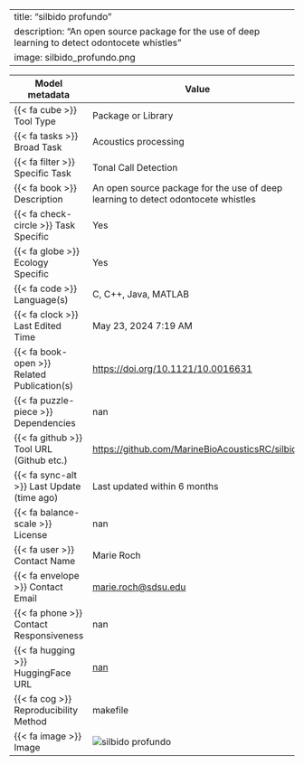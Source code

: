 
---
title: "silbido profundo"
description: "An open source package for the use of deep learning to detect odontocete whistles"
image: silbido_profundo.png
---

| Model metadata             | Value                               |
|----------------------------|------------------------------------|
| {{< fa cube >}} Tool Type | [Package or Library]{.tool_type .tool_type_pkglib} |
| {{< fa tasks >}} Broad Task | Acoustics processing |
| {{< fa filter >}} Specific Task | Tonal Call Detection |
| {{< fa book >}} Description | An open source package for the use of deep learning to detect odontocete whistles |
| {{< fa check-circle >}} Task Specific | Yes |
| {{< fa globe >}} Ecology Specific | Yes |
| {{< fa code >}} Language(s) | C, C++, Java, MATLAB |
| {{< fa clock >}} Last Edited Time | May 23, 2024 7:19 AM |
| {{< fa book-open >}} Related Publication(s) | [https://doi.org/10.1121/10.0016631](https://doi.org/10.1121/10.0016631) |
| {{< fa puzzle-piece >}} Dependencies | nan |
| {{< fa github >}} Tool URL (Github etc.) | [https://github.com/MarineBioAcousticsRC/silbido](https://github.com/MarineBioAcousticsRC/silbido) |
| {{< fa sync-alt >}} Last Update (time ago) | Last updated within 6 months |
| {{< fa balance-scale >}} License | nan |
| {{< fa user >}} Contact Name | Marie Roch |
| {{< fa envelope >}} Contact Email | [marie.roch@sdsu.edu](marie.roch@sdsu.edu) |
| {{< fa phone >}} Contact Responsiveness | nan |
| {{< fa hugging >}} HuggingFace URL | [nan](nan) |
| {{< fa cog >}} Reproducibility Method | makefile |
| {{< fa image >}} Image | ![silbido profundo](silbido_profundo.png) |
